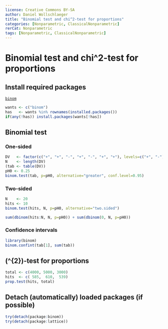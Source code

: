 ```yaml
---
license: Creative Commons BY-SA
author: Daniel Wollschlaeger
title: "Binomial test and chi^2-test for proportions"
categories: [Nonparametric, ClassicalNonparametric]
rerCat: Nonparametric
tags: [Nonparametric, ClassicalNonparametric]
---
```


Binomial test and chi^2-test for proportions
=========================

Install required packages
-------------------------

[`binom`](http://cran.r-project.org/package=binom)

```r
wants <- c("binom")
has   <- wants %in% rownames(installed.packages())
if(any(!has)) install.packages(wants[!has])
```

Binomial test
-------------------------
    
### One-sided

```r
DV   <- factor(c("+", "+", "-", "+", "-", "+", "+"), levels=c("+", "-"))
N    <- length(DV)
(tab <- table(DV))
pH0 <- 0.25
binom.test(tab, p=pH0, alternative="greater", conf.level=0.95)
```

### Two-sided

```r
N    <- 20
hits <- 10
binom.test(hits, N, p=pH0, alternative="two.sided")
```

```r
sum(dbinom(hits:N, N, p=pH0)) + sum(dbinom(0, N, p=pH0))
```

### Confidence intervals

```r
library(binom)
binom.confint(tab[1], sum(tab))
```

\(\chi^{2}\)-test for proportions
-------------------------

```r
total <- c(4000, 5000, 3000)
hits  <- c( 585,  610,  539)
prop.test(hits, total)
```

Detach (automatically) loaded packages (if possible)
-------------------------

```r
try(detach(package:binom))
try(detach(package:lattice))
```
